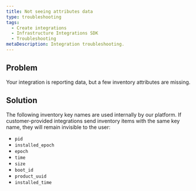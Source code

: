 ```yaml
---
title: Not seeing attributes data
type: troubleshooting
tags:
  - Create integrations
  - Infrastructure Integrations SDK
  - Troubleshooting
metaDescription: Integration troubleshooting.
---
```

## Problem

Your integration is reporting data, but a few inventory attributes are missing.

## Solution

The following inventory key names are used internally by our platform. If
customer-provided integrations send inventory items with the same key name,
they will remain invisible to the user:

* `pid`
* `installed_epoch`
* `epoch`
* `time`
* `size`
* `boot_id`
* `product_uuid`
* `installed_time`

